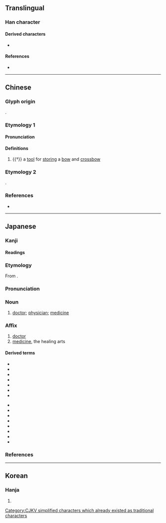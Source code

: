 {{also|醫}}
{{character info/new}}
==Translingual==
{{ja-forms|医|医|醫}}
{{stroke order|strokes=7}}
[[Category:CJKV simplified characters which already existed as traditional characters]]

===Han character===
{{Han char|rn=23|rad=匸|as=05|sn=7|four=|canj=SOK|ids=⿷匚矢}}

====Derived characters====
* {{l|mul|[[殹]], [[悘]], [[𢟇]], [[𤻢]], [[𥏏]], [[𦑄]], [[𨯍]], [[𫑝]], [[𫧕]], [[𬙟]], [[𭬢]], [[𮡟]]}}

====References====
* {{Han ref|kx=0155.050|dkj=02680|hdz=10085.030|uh=533B|ud=21307}}

----

==Chinese==

===Glyph origin===
{{Han etym}}
{{Han compound|匸|矢|t1=that which hides; that which stores|t2=arrow|ls=ic}}.

===Etymology 1===
{{zh-forms}}

====Pronunciation====
{{zh-pron
|m=yì
|c=ai3
|mc=y
|oc=y
|cat=n
}}

====Definitions====
{{zh-hanzi}}

# {{†}} a [[tool]] for [[store|storing]] a [[bow]] and [[crossbow]]

===Etymology 2===
{{zh-see|醫}}
{{Han simp|醫|f=殳|t=&nbsp;|f2=酉|t2=&nbsp;}}.

===References===
* {{R:twedu|C00862}}

----

==Japanese==
{{ja-kanji forms|医|醫}}

===Kanji===
{{ja-kanji|grade=3|rs=匸05|kyu=醫}}

====Readings====
{{ja-readings
|goon=い
|kanon=い
|kun=い-やす, くすし-
}}

===Etymology===
{{ja-kanjitab|い|yomi=o}}
From {{der|ja|ltc|sort=い|-}} {{ltc-l|醫}}.

===Pronunciation===
{{ja-pron|い|acc=1|acc_ref=DJR}}

===Noun===
{{ja-noun|い}}

# [[doctor]]; [[physician]]; [[medicine]]

===Affix===
{{ja-pos|affix|い}}

# [[doctor]]
# [[medicine]], the healing arts

====Derived terms====
{{der-top|medicine, the healing arts}}
* {{ja-r|医%院|い%いん}}
* {{ja-r|医%学|い%がく}}
* {{ja-r|医%師|い%し}}
* {{ja-r|医%者|い%しゃ}}
* {{ja-r|医%術|い%じゅつ}}
* {{ja-r|医%薬|い%やく}}
* {{ja-r|医%療|い%りょう}}
{{der-bottom}}

{{der-top|doctor}}
* {{ja-r|軍%医|ぐん%い}}
* {{ja-r|校%医|こう%い}}
* {{ja-r|侍%医|じ%い}}
* {{ja-r|獣%医|じゅう%い}}
* {{ja-r|女%医|じょ%い}}
* {{ja-r|典%医|てん%い}}
* {{ja-r|名%医|めい%い}}
* {{ja-r|歯%科%医|し%か%い}}
{{der-bottom}}

===References===
<references/>

----

==Korean==

===Hanja===
{{ko-hanja|hangeul=[[예]], [[의]]|rv=ye, ui|mr=ye, ŭi}}

# {{defn|lang=ko|sort=匸05}}